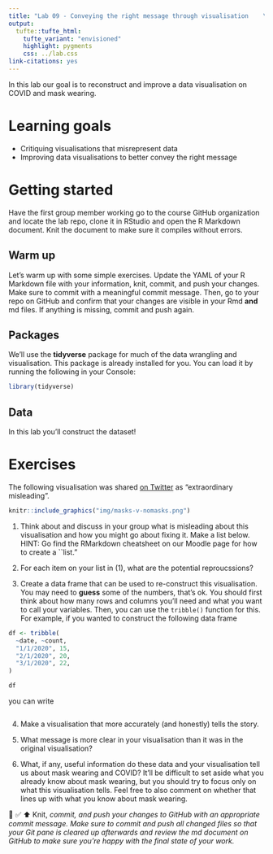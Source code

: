 ```yaml
---
title: "Lab 09 - Conveying the right message through visualisation    \n Modified by Tyler George"
output: 
  tufte::tufte_html:
    tufte_variant: "envisioned"
    highlight: pygments
    css: ../lab.css
link-citations: yes
---
```


In this lab our goal is to reconstruct and improve a data visualisation on COVID and mask wearing.

# Learning goals

-   Critiquing visualisations that misrepresent data
-   Improving data visualisations to better convey the right message

# Getting started

Have the first group member working go to the course GitHub organization and locate the lab repo, clone it in RStudio and open the R Markdown document.
Knit the document to make sure it compiles without errors.

## Warm up

Let's warm up with some simple exercises.
Update the YAML of your R Markdown file with your information, knit, commit, and push your changes.
Make sure to commit with a meaningful commit message.
Then, go to your repo on GitHub and confirm that your changes are visible in your Rmd **and** md files.
If anything is missing, commit and push again.

## Packages

We'll use the **tidyverse** package for much of the data wrangling and visualisation.
This package is already installed for you.
You can load it by running the following in your Console:

```r
library(tidyverse)
```

## Data

In this lab you'll construct the dataset!

# Exercises

The following visualisation was shared [on Twitter](https://twitter.com/JonBoeckenstedt/status/1291602888376999936) as "extraordinary misleading".

```r
knitr::include_graphics("img/masks-v-nomasks.png")
```

1. Think about and discuss in your group what is misleading about this visualisation and how you might go about fixing it. Make a list below. HINT: Go find the RMarkdown cheatsheet on our Moodle page for how to create a ``list."

2. For each item on your list in (1), what are the potential reproucssions? 

3.  Create a data frame that can be used to re-construct this visualisation. You may need to **guess** some of the numbers, that's ok. You should first think about how many rows and columns you'll need and what you want to call your variables. Then, you can use the `tribble()` function for this. For example, if you wanted to construct the following data frame

```r
df <- tribble(
  ~date, ~count,
  "1/1/2020", 15,
  "2/1/2020", 20,
  "3/1/2020", 22,
)
```

```r
df
```

you can write

```r
```

4.  Make a visualisation that more accurately (and honestly) tells the story.

5.  What message is more clear in your visualisation than it was in the original visualisation?

6.  What, if any, useful information do these data and your visualisation tell us about mask wearing and COVID?
    It'll be difficult to set aside what you already know about mask wearing, but you should try to focus only on what this visualisation tells.
    Feel free to also comment on whether that lines up with what you know about mask wearing.

🧶 ✅ ⬆️ Knit, *commit, and push your changes to GitHub with an appropriate commit message. Make sure to commit and push all changed files so that your Git pane is cleared up afterwards and review the md document on GitHub to make sure you're happy with the final state of your work.*
